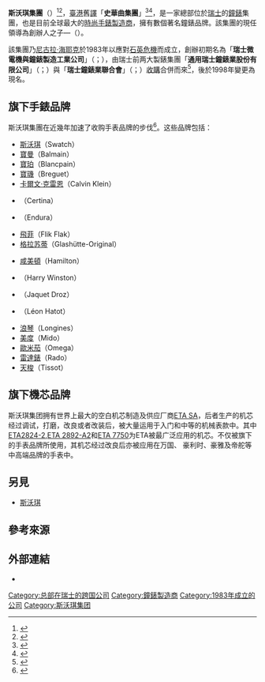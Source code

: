 {{Wikify|time=2022-03-04T08:42:30+00:00}}
{{NoteTA|G1=地名}}
{{Infobox company
| name             = 斯沃琪集團
| name_en          = Swatch Group Ltd.
| logo             = [[File:Swatch.svg|250px]]
| caption          = 
| type             = [[上市公司|上市公司]]
| traded_as        = {{ubl | {{SWX|UHR}} }}
| fate             = 
| predecessor      = 
| successor        = 
| foundation       = 1983年
| founder          = [[尼古拉·海耶克|尼古拉·海耶克]]
| defunct          = 
| location_country = {{CHE}}
| location_city    = [[比爾_(瑞士)|比爾]]
| location         = <br />{{lang|de|Seevorstadt 6, Biel, 2501}}
| locations        = <!-- 營業據點數 -->
| area_served      = 全球
| key_people       = {{le|小尼古拉·海耶克|Nick Hayek Jr.|}}{{small|（集團[[主席|主席]]兼[[CEO|CEO]]）}}
| industry         = {{ubl | [[手錶|手錶]] | [[機芯|機芯]] | [[珠寶|珠寶]] | [[零售|零售]] }}
| products         = 
| production       = 
| services         = 
| revenue          = 82.43億[[瑞郎|瑞郎]]<ref name=AR2019>{{cite web|url=http://www.swatchgroup.com/en/investor_relations/annual_and_half_year_reports|title=《Annual Report 2019》|access-date=2020年8月12日|publisher=Swatch Group|archive-date=2018年11月9日|archive-url=https://web.archive.org/web/20181109154022/http://www.swatchgroup.com/en/investor_relations/annual_and_half_year_reports|dead-url=no}}</ref>
| revenue_year     = 2019
| operating_income = 10.23億[[瑞郎|瑞郎]]<ref name=AR2019/>（2019年）
<!-- | income_year = 2019年（中文模板缺失此參數）-->
| net_income       = 7.48億[[瑞郎|瑞郎]]<ref name=AR2019/>
| net_income_year  = 2019年
| assets           = 136.92億[[瑞郎|瑞郎]]<ref name=AR2019/>
| assets_year      = 2019年
| equity           = 114.93億[[瑞郎|瑞郎]]<ref name=AR2019/>
| equity_year      = 2019年
| owner            = 
| num_employees    = 36,089人<ref name=AR2019/>
| num_employees_year = 2019年
| parent           = 
| divisions        = 
| subsid           = {{ubl | [[斯沃琪|斯沃琪]] | [[ETA_SA|ETA SA]] }}
| homepage         = {{URL|https://www.swatchgroup.com}}
| footnotes        = 
}}

'''斯沃琪集團'''（{{lang-en|Swatch Group Limited}}）<ref>{{URL|https://hk.venetianmacao.com/shopping/shoppes/jewellery-and-watches/swatch.html|Swatch斯沃琪-澳門免稅購物-澳門威尼斯人酒店官網}}{{zh-mo}}</ref><ref>{{URL|https://zh.marinabaysands.com/shopping/swatch.html|斯沃琪(Swatch)-腕表-滨海湾购物商城}}{{zh-sg}}</ref>，[[臺灣|臺]][[香港|港]]舊[[音譯|譯]]「'''史華曲集團'''」<ref>{{cite web|url=https://news.ltn.com.tw/news/society/breakingnews/2191483|title=商標近似swatch  蘋果iWatch只可註冊電腦類別|publisher=[[自由時報|自由時報]]|date=2017年9月12日|language=zh-tw|accessdate=2022年3月4日|archive-date=2022年3月4日|archive-url=https://web.archive.org/web/20220304082306/https://news.ltn.com.tw/news/society/breakingnews/2191483|dead-url=no}}</ref><ref>{{cite book|url=https://books.google.com.sg/books?id=192VDwAAQBAJ&pg=PA126|title=創意營商—設計思維應用與實踐|page=第126頁|author1=嚴志明|author2=劉奕旭|publisher=[[三聯書店（香港）|三聯書店(香港)有限公司]]|date=2018年12月1日|language=zh-hk|accessdate=2022年2月19日|archive-date=2022年3月4日|archive-url=https://web.archive.org/web/20220304081745/https://books.google.com.sg/books?id=192VDwAAQBAJ&pg=PA126|dead-url=no}}</ref>，是一家總部位於[[瑞士|瑞士]]的[[鐘錶|鐘錶]]集團，也是目前全球最大的[[時尚潮流|時尚]][[手錶|手錶]][[製造商|製造商]]，擁有數個著名鐘錶品牌。該集團的現任領導為創辦人之子—{{le|小尼古拉·海耶克|Nick Hayek Jr.|}}（{{lang|en|George Nicolas Hayek Jr.}}）。

該集團乃[[尼古拉·海耶克|尼古拉·海耶克]]於1983年以應對[[石英危機|石英危機]]而成立，創辦初期名為「'''瑞士微電機與鐘錶製造工業公司'''」（{{lang|en|Swiss Corporation for Microelectronics and Watchmaking Industries Ltd}}；{{lang|en|SMH}}），由瑞士前两大製錶集團「'''通用瑞士鐘錶業股份有限公司'''」（{{lang-de|Allgemeine Schweizerische Uhrenindustrie AG}}；{{lang|la|ASUAG}}）與「'''瑞士鐘錶業聯合會'''」（{{lang-fr|Société Suisse pour l'Industrie Horlogére SA}}；{{lang|fr|SSIH}}）[[收購|收購]]合併而來<ref name=":0">{{Cite web|title=History of The Swatch Group SA – FundingUniverse|url=http://www.fundinguniverse.com/company-histories/the-swatch-group-sa-history/|work=www.fundinguniverse.com|accessdate=2019-03-05|archive-date=2019-09-08|archive-url=https://web.archive.org/web/20190908130721/http://www.fundinguniverse.com/company-histories/the-swatch-group-sa-history/|dead-url=no}}</ref>，後於1998年變更為現名。

==旗下手錶品牌==
斯沃琪集團在近幾年加速了收购手表品牌的步伐<ref>{{cite news|url=http://www.reuters.com/article/rbssApparelAccessories/idUSLN33803720090223|title=Swatch Group still sees H2 recovery - paper|last=Koltrowitz|first=Silke|coauthors=Reid, Katie|date=23 February 2009|work=[[Reuters|Reuters]]|accessdate=2009-03-01|archive-date=2009-04-30|archive-url=https://web.archive.org/web/20090430183240/http://www.reuters.com/article/rbssApparelAccessories/idUSLN33803720090223|dead-url=no}}</ref>。这些品牌包括：
{{Col-begin|width=50%}}
{{Col-2}}
*[[斯沃琪|斯沃琪]]（Swatch）
*[[寶曼|寶曼]]（Balmain）
*[[寶珀|寶珀]]（Blancpain）
*[[寶璣_(手錶)|寶璣]]（Breguet）
*[[卡爾文·克雷恩|卡爾文·克雷恩]]（Calvin Klein）
*{{link-en|雪鐵納|Certina|}}（Certina）
*{{link-en|安杜拉製錶廠|Endura Watch Factory|安杜拉}}（Endura）
*[[飛菲|飛菲]]（Flik Flak）
*[[格拉苏蒂|格拉苏蒂]]（Glashütte-Original）
{{Col-break}}
*[[漢彌爾頓鐘錶公司|咸美頓]]（Hamilton）
*{{link-en|哈利·雲斯頓|Harry Winston|}}（Harry Winston）
*{{link-fr|雅克·德罗|Jaquet Droz|}}（Jaquet Droz）
*{{link-fr|利昂·哈托|Léon Hatot|}}（Léon Hatot）
*[[浪琴錶|浪琴]]（Longines）
*[[美度|美度]]（Mido）
*[[歐米茄_(公司)|歐米茄]]（Omega）
*[[雷達錶|雷達錶]]（Rado）
*[[天梭|天梭]]（Tissot）
{{Col-end}}

==旗下機芯品牌==
{{main|ETA SA}}
斯沃琪集团拥有世界上最大的空白机芯制造及供应厂商[[ETA_SA|ETA SA]]，后者生产的机芯经过调试，打磨，改良或者改装后，被大量运用于入门和中等的机械表款中。其中[[ETA2824-2|ETA2824-2]],[[ETA_2892-A2|ETA 2892-A2]]和[[ETA_7750|ETA 7750]]为ETA被最广泛应用的机芯。不仅被旗下的手表品牌所使用，其机芯经过改良后亦被应用在万国、 豪利时、豪雅及帝舵等中高端品牌的手表中。

==另見==
*[[斯沃琪|斯沃琪]]

==參考來源==
{{reflist}}

==外部連結==
{{commonscat|Swatch Group}}
*{{Official|https://www.swatchgroup.com|}}{{en}}

{{Authority control}}
{{DEFAULTSORT:Swatch Group}}
[[Category:总部在瑞士的跨国公司|Category:总部在瑞士的跨国公司]]
[[Category:鐘錶製造商|Category:鐘錶製造商]]
[[Category:1983年成立的公司|Category:1983年成立的公司]]
[[Category:斯沃琪集团|Category:斯沃琪集团]]